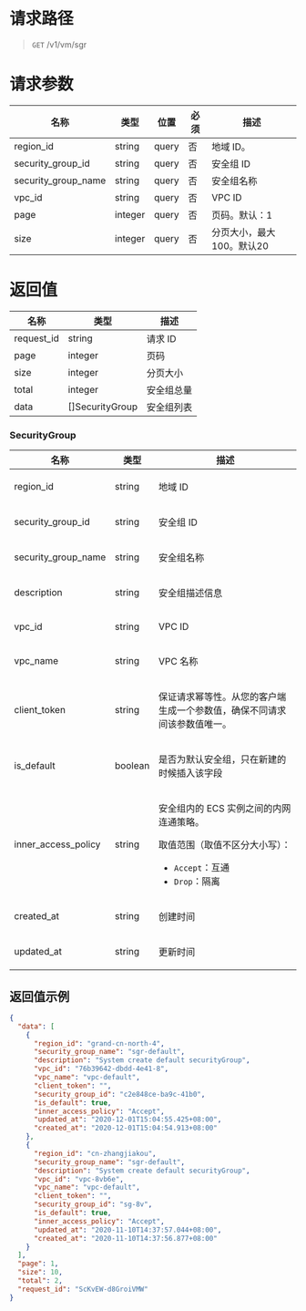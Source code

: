 
<style>.topic-content-wrap .topic-detail table thead th { word-break: keep-all; }</style>

# 请求路径
> `GET` /v1/vm/sgr


# 请求参数
名称 | 类型 | 位置 | 必须 | 描述
----- | ----- | ----- | ----- | -----
region_id           | string  | query | 否 | 地域 ID。
security_group_id   | string  | query | 否 | 安全组 ID
security_group_name | string  | query | 否 | 安全组名称
vpc_id              | string  | query | 否 | VPC ID
page                | integer | query | 否 | 页码。默认：1
size                | integer | query | 否 | 分页大小，最大100。默认20


# 返回值
名称 | 类型 | 描述 
----- | ----- | -----
request_id | string  | 请求 ID
page       | integer | 页码
size       | integer | 分页大小
total      | integer | 安全组总量
data       | \[]SecurityGroup | 安全组列表

### SecurityGroup
<table class="table-fields">
  <thead>
    <tr>
      <th>名称</th>
      <th>类型</th>
      <th>描述</th>
    </tr>
  </thead>
  <tbody>
    <tr>
      <td>region_id</td>
      <td>string</td>
      <td>
        <p>地域 ID</p>
      </td>
    </tr>
    <tr>
      <td>security_group_id</td>
      <td>string</td>
      <td>
        <p>安全组 ID</p>
      </td>
    </tr>
    <tr>
      <td>security_group_name</td>
      <td>string</td>
      <td>
        <p>安全组名称</p>
      </td>
    </tr>
    <tr>
      <td>description</td>
      <td>string</td>
      <td>
        <p>安全组描述信息</p>
      </td>
    </tr>
    <tr>
      <td>vpc_id</td>
      <td>string</td>
      <td>
        <p>VPC ID</p>
      </td>
    </tr>
    <tr>
      <td>vpc_name</td>
      <td>string</td>
      <td>
        <p>VPC 名称</p>
      </td>
    </tr>
    <tr>
      <td>client_token</td>
      <td>string</td>
      <td>
        <p>保证请求幂等性。从您的客户端生成一个参数值，确保不同请求间该参数值唯一。</p>
      </td>
    </tr>
    <tr>
      <td>is_default</td>
      <td>boolean</td>
      <td>
        <p>是否为默认安全组，只在新建的时候插入该字段</p>
      </td>
    </tr>
    <tr>
      <td>inner_access_policy</td>
      <td>string</td>
      <td>
        <p>安全组内的 ECS 实例之间的内网连通策略。</p>
        <p>取值范围（取值不区分大小写）：</p>
        <ul>
          <li><code>Accept</code>：互通</li>
          <li><code>Drop</code>：隔离</li>
        </ul>
      </td>
    </tr>
    <tr>
      <td>created_at</td>
      <td>string</td>
      <td>
        <p>创建时间</p>
      </td>
    </tr>
    <tr>
      <td>updated_at</td>
      <td>string</td>
      <td>
        <p>更新时间</p>
      </td>
    </tr>
  </tbody>
</table>


## 返回值示例
```json
{
  "data": [
    {
      "region_id": "grand-cn-north-4",
      "security_group_name": "sgr-default",
      "description": "System create default securityGroup",
      "vpc_id": "76b39642-dbdd-4e41-8",
      "vpc_name": "vpc-default",
      "client_token": "",
      "security_group_id": "c2e848ce-ba9c-41b0",
      "is_default": true,
      "inner_access_policy": "Accept",
      "updated_at": "2020-12-01T15:04:55.425+08:00",
      "created_at": "2020-12-01T15:04:54.913+08:00"
    },
    {
      "region_id": "cn-zhangjiakou",
      "security_group_name": "sgr-default",
      "description": "System create default securityGroup",
      "vpc_id": "vpc-8vb6e",
      "vpc_name": "vpc-default",
      "client_token": "",
      "security_group_id": "sg-8v",
      "is_default": true,
      "inner_access_policy": "Accept",
      "updated_at": "2020-11-10T14:37:57.044+08:00",
      "created_at": "2020-11-10T14:37:56.877+08:00"
    }
  ],
  "page": 1,
  "size": 10,
  "total": 2,
  "request_id": "ScKvEW-d8GroiVMW"
}
```